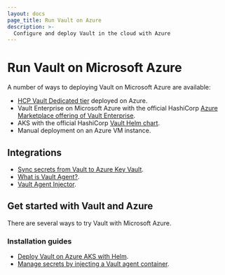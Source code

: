 ```yaml
---
layout: docs
page_title: Run Vault on Azure
description: >-
  Configure and deploy Vault in the cloud with Azure
---
```



# Run Vault on Microsoft Azure

A number of ways to deploying Vault on Microsoft Azure are available:

- [HCP Vault Dedicated tier](https://portal.cloud.hashicorp.com) deployed on Azure.
- Vault Enterprise on Microsoft Azure with the official HashiCorp
[Azure Marketplace offering of Vault Enterprise](https://azuremarketplace.microsoft.com/en-us/marketplace/apps/hashicorp-4665790.vault-azure-saas?tab=overview).
- AKS with the official HashiCorp [Vault Helm chart](/vault/docs/deploy/kubernetes/helm).
- Manual deployment on an Azure VM instance.

## Integrations

- [Sync secrets from Vault to Azure Key Vault](/vault/docs/sync/azurekv).
- [What is Vault Agent?](/vault/docs/agent-and-proxy/agent).
- [Vault Agent Injector](/vault/docs/deploy/kubernetes/injector).

## Get started with Vault and Azure

There are several ways to try Vault with Microsoft Azure.

### Installation guides

- [Deploy Vault on Azure AKS with Helm](/vault/docs/deploy/azure/aks).
- [Manage secrets by injecting a Vault agent container](/vault/tutorials/kubernetes/kubernetes-sidecar).